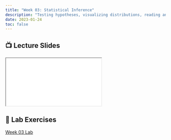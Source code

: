 ```yaml
---
title: "Week 03: Statistical Inference"
description: "Testing hypotheses, visualizing distributions, reading and writing tabular data, and learning how to work with it in R."
date: 2023-01-24
toc: false
---
```


## 📺 Lecture Slides {.reveal-viewport}

<iframe class="slide-deck" src="../slides/03-inference-slides.html"></iframe> 

## 🔬 Lab Exercises

[Week 03 Lab](../labs/03-inference-lab.qmd)

